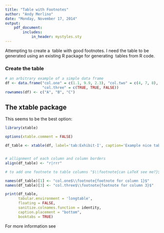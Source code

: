 ```yaml
---
title: "Table with Footnotes"
author: "Andy Merlino"
date: "Monday, November 17, 2014"
output: 
    pdf_document:
        includes:
            in_header: mystyles.sty
---
```


Attempting to create a \LaTeX\ table with good footnotes.  I need the table to be generated using an existing R package for generating \LaTeX\ tables from R code.

### Create the table
```r
# an arbitrary example of a simple data frame
df <- data.frame("col.one" = c(1.1, 9.9, 2.3), "col.two" = c(4, 7, 8),
                 "col.three" = c(TRUE, TRUE, FALSE))
rownames(df) <- c("A", "B", "C")
```

## The xtable package

This seems to be the best option:

\captionsetup{labelformat=empty}
```r
library(xtable)

options(xtable.comment = FALSE)

df_table <- xtable(df, label='tab:Exhibit-I', caption='Example nice table')


# allignment of each column and column borders
align(df_table) <- "r|rrr"

# to add one footnote to table columns "$\\footnote{can LaTeX see me?}$"

names(df_table)[1] <- "col.one$\\footnote{footnote for column 1}$"
names(df_table)[3] <- "col.three$\\footnote{footnote for column 3}$"

print(df_table, 
      tabular.environment = 'longtable',
      floating = FALSE,
      sanitize.colnames.function = identity,
      caption.placement = "bottom",
      booktabs = TRUE)
```


\pagebreak


For more information see \hyperref[tab:Exhibit-I]{Exhibit-I}
